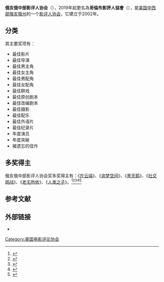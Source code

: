 '''俄亥俄中部影评人协会'''（{{lang-en|Central Ohio Film Critics Association}}），2019年起更名為'''哥倫布影評人協會'''（{{lang-en|Columbus Film Critics Association}}），是[[美国中西部|美国中西部]][[俄亥俄州|俄亥俄州]]的一个[[電影評論|影评人协会]]，它建立于2002年。

== 分类 ==
其主要奖项有：
*最佳影片
*最佳导演
*最佳男主角
*最佳女主角
*最佳男配角
*最佳女配角
*最佳群戏
*最佳原创剧本
*最佳改编剧本
*最佳摄影
*最佳配乐
*最佳外语片
*最佳纪录片
*年度演员
*年度突破
*被遗忘的佳作

== 多奖得主 ==
俄亥俄中部影评人协会奖多奖得主有：《[[在云端|在云端]]》、《[[盗梦空间|盗梦空间]]》、《[[黑天鹅|黑天鹅]]》、《[[社群網戰|社交网战]]》、《[[老无所依|老无所依]]》、《[[人类之子|人类之子]]》。<ref>{{cite web |url=http://ent.sina.com.cn/m/f/2011-01-04/10193196873.shtml |title=俄亥俄影评人协会奖公布提名 四热门势力均衡 |accessdate=2011 |publisher=新浪网 |work= |language=zh-hans |archive-date=2014-03-24 |archive-url=https://web.archive.org/web/20140324152027/http://ent.sina.com.cn/m/f/2011-01-04/10193196873.shtml |dead-url=no }}</ref><ref>{{cite web |url=http://ent.sina.com.cn/m/f/2010-01-09/05382838565.shtml |title=俄亥俄中部影评人协会奖：《在云端》夺四奖 |accessdate=2010 |publisher=新浪网 |work= |language=zh-hans |archive-date=2014-03-24 |archive-url=https://web.archive.org/web/20140324152025/http://ent.sina.com.cn/m/f/2010-01-09/05382838565.shtml |dead-url=no }}</ref><ref>{{cite web |url=http://ent.sina.com.cn/m/f/2011-01-07/15503201075.shtml |title=俄亥俄中部影评人协会奖揭晓 《盗梦》后来居上 |accessdate=2011 |publisher=新浪网 |work= |language=zh-hans |archive-date=2018-02-11 |archive-url=https://www.webcitation.org/6x8zcvS3t?url=http://ent.sina.com.cn/m/f/2011-01-07/15503201075.shtml |dead-url=no }}</ref><ref>{{cite web |url=http://ent.sina.com.cn/m/f/2008-01-14/14251875946.shtml |title=俄亥俄中部影评人协会奖：《老无所依》称霸 |accessdate=2008 |publisher=新浪网 |work= |language=zh-hans |archive-date=2014-03-23 |archive-url=https://web.archive.org/web/20140323170515/http://ent.sina.com.cn/m/f/2008-01-14/14251875946.shtml |dead-url=no }}</ref><ref>{{cite web |url=http://ent.sina.com.cn/m/f/2007-01-13/10381408228.html |title=俄亥俄影评人协会奖公布：《人类之子》夺魁 |accessdate=2007 |publisher=新浪网 |work= |language=zh-hans |archive-date=2014-03-23 |archive-url=https://web.archive.org/web/20140323170309/http://ent.sina.com.cn/m/f/2007-01-13/10381408228.html |dead-url=no }}</ref>

==参考文献==
{{reflist}}

== 外部链接 ==
*{{Official|http://www.cofca.org/}}

{{哥倫布影評人協會獎}}
{{美国影评人协会}}

[[Category:美国电影评论协会|Category:美国电影评论协会]]